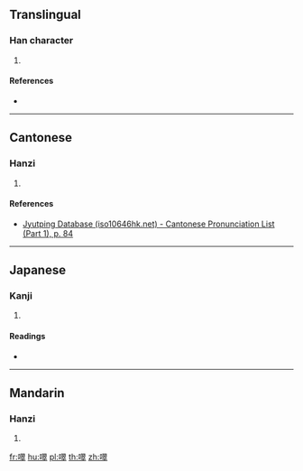 {{character info/new}}
==Translingual==

===Han character===
{{Han char|rn=30|rad=口|as=14|sn=17|four=67048|canj=RSMJ|ids=⿰口翠}}

# {{defn|Han|sort=口14}}

====References====
* {{Han ref|kx=0211.220|dkj=04444|dj=0434.170|hdz=10698.050|uh=567F|ud=22143|bh=ECC8|bd=60616}}

----

==Cantonese==

===Hanzi===
{{yue-hanzi|jyut=[[zeoi2]]|y=jeui2}}

# {{defn|lang=yue|sort=口14}}

====References====
* [http://www.iso10646hk.net/jp/document/download.jsp Jyutping Database (iso10646hk.net) - Cantonese Pronunciation List (Part 1), p. 84]

----

==Japanese==

===Kanji===
{{ja-kanji|grade=|rs=口14}}

# {{defn|lang=ja|sort=口14}}

====Readings====
* {{ja-readings|on=[[すい]] (sui)|kun=}}

----

==Mandarin==

===Hanzi===
{{cmn-hanzi|pin=[[zuǐ]] ([[zui3]])|wg=tsui<sup>3</sup>}}

# {{defn|lang=cmn|sort=口14}}

[[fr:噿]]
[[hu:噿]]
[[pl:噿]]
[[th:噿]]
[[zh:噿]]